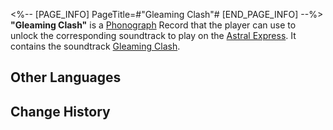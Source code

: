 <%-- [PAGE_INFO]
PageTitle=#"Gleaming Clash"#
[END_PAGE_INFO] --%>
{{Item Infobox
|id          = 210216
|image       = Item Gleaming Clash.png
|type        = Disk
|invCategory = Valuables
|rarity      = 3
|effect      = 
|description = A record that can be played on the Express' phonograph. It might be a chance acquisition or a gift from someone else. All sorts of memories surge up when the music plays &mdash; the smiles, encounters, touches, and the excitement of battle. Maybe that is why people still collect records even as society rapidly advances.<br />The current record contains the track "Gleaming Clash."
}}
{{Description|''Gallant as a hero goes the young man, born with courage enough for ten thousand.''}}
'''"Gleaming Clash"''' is a [[Phonograph]] Record that the player can use to unlock the corresponding soundtrack to play on the [[Astral Express]]. It contains the soundtrack [[Gleaming Clash]].

==Other Languages==
{{Other Languages
|en   = "Gleaming Clash"
|zhs  = 《弹铗飞光现龙影》
|zht  = 〈彈鋏飛光現龍影〉
|ja   = 『弾剣、飛光、龍影』
|ko   = ≪검광에 비친 용 그림자≫
|es   = Choque fulgurante
|fr   = «&nbsp;Gleaming Clash&nbsp;»
|ru   = Gleaming Clash
|th   = Gleaming Clash
|vi   = "Phi Quang Hiện Long Ảnh"
|de   = „Schillernder Kampf“
|id   = "Gleaming Clash"
|pt   = "Gleaming Clash"
}}

==Change History==
{{Change History|1.2}}